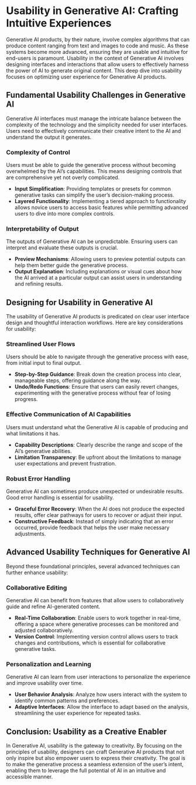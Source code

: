 # Usability in Generative AI: Crafting Intuitive Experiences

Generative AI products, by their nature, involve complex algorithms that can produce content ranging from text and images to code and music. As these systems become more advanced, ensuring they are usable and intuitive for end-users is paramount. Usability in the context of Generative AI involves designing interfaces and interactions that allow users to effectively harness the power of AI to generate original content. This deep dive into usability focuses on optimizing user experience for Generative AI products.

## Fundamental Usability Challenges in Generative AI

Generative AI interfaces must manage the intricate balance between the complexity of the technology and the simplicity needed for user interfaces. Users need to effectively communicate their creative intent to the AI and understand the output it generates.

### Complexity of Control

Users must be able to guide the generative process without becoming overwhelmed by the AI’s capabilities. This means designing controls that are comprehensive yet not overly complicated.

- **Input Simplification**: Providing templates or presets for common generative tasks can simplify the user’s decision-making process.
- **Layered Functionality**: Implementing a tiered approach to functionality allows novice users to access basic features while permitting advanced users to dive into more complex controls.

### Interpretability of Output

The outputs of Generative AI can be unpredictable. Ensuring users can interpret and evaluate these outputs is crucial.

- **Preview Mechanisms**: Allowing users to preview potential outputs can help them better guide the generative process.
- **Output Explanation**: Including explanations or visual cues about how the AI arrived at a particular output can assist users in understanding and refining results.

## Designing for Usability in Generative AI

The usability of Generative AI products is predicated on clear user interface design and thoughtful interaction workflows. Here are key considerations for usability:

### Streamlined User Flows

Users should be able to navigate through the generative process with ease, from initial input to final output.

- **Step-by-Step Guidance**: Break down the creation process into clear, manageable steps, offering guidance along the way.
- **Undo/Redo Functions**: Ensure that users can easily revert changes, experimenting with the generative process without fear of losing progress.

### Effective Communication of AI Capabilities

Users must understand what the Generative AI is capable of producing and what limitations it has.

- **Capability Descriptions**: Clearly describe the range and scope of the AI’s generative abilities.
- **Limitation Transparency**: Be upfront about the limitations to manage user expectations and prevent frustration.

### Robust Error Handling

Generative AI can sometimes produce unexpected or undesirable results. Good error handling is essential for usability.

- **Graceful Error Recovery**: When the AI does not produce the expected results, offer clear pathways for users to recover or adjust their input.
- **Constructive Feedback**: Instead of simply indicating that an error occurred, provide feedback that helps the user make necessary adjustments.

## Advanced Usability Techniques for Generative AI

Beyond these foundational principles, several advanced techniques can further enhance usability:

### Collaborative Editing

Generative AI can benefit from features that allow users to collaboratively guide and refine AI-generated content.

- **Real-Time Collaboration**: Enable users to work together in real-time, offering a space where generative processes can be monitored and adjusted collaboratively.
- **Version Control**: Implementing version control allows users to track changes and contributions, which is essential for collaborative generative tasks.

### Personalization and Learning

Generative AI can learn from user interactions to personalize the experience and improve usability over time.

- **User Behavior Analysis**: Analyze how users interact with the system to identify common patterns and preferences.
- **Adaptive Interfaces**: Allow the interface to adapt based on the analysis, streamlining the user experience for repeated tasks.

## Conclusion: Usability as a Creative Enabler

In Generative AI, usability is the gateway to creativity. By focusing on the principles of usability, designers can craft Generative AI products that not only inspire but also empower users to express their creativity. The goal is to make the generative process a seamless extension of the user’s intent, enabling them to leverage the full potential of AI in an intuitive and accessible manner.
